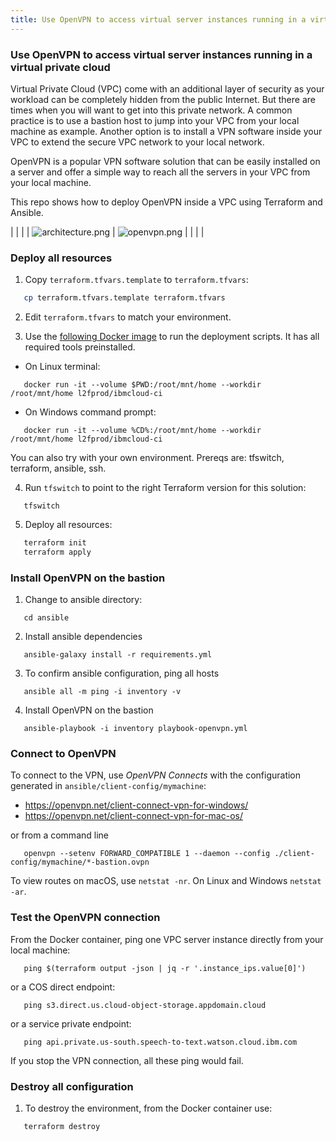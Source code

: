 ```yaml
---
title: Use OpenVPN to access virtual server instances running in a virtual private cloud
---
```



<PageDescription>


</PageDescription>

### Use OpenVPN to access virtual server instances running in a virtual private cloud

Virtual Private Cloud (VPC) come with an additional layer of security as your workload can be completely hidden from the public Internet. But there are times when you will want to get into this private network. A common practice is to use a bastion host to jump into your VPC from your local machine as example. Another option is to install a VPN software inside your VPC to extend the secure VPC network to your local network.

OpenVPN is a popular VPN software solution that can be easily installed on a server and offer a simple way to reach all the servers in your VPC from your local machine.

This repo shows how to deploy OpenVPN inside a VPC using Terraform and Ansible.

|                                        |                             |
|  ![architecture.png](architecture.png) | ![openvpn.png](openvpn.png) |
|                                        |                             |     
### Deploy all resources

1. Copy `terraform.tfvars.template` to `terraform.tfvars`:
```sh
   cp terraform.tfvars.template terraform.tfvars
```
2. Edit `terraform.tfvars` to match your environment.

3. Use the [following Docker image](https://github.com/l2fprod/ibmcloud-ci) to run the deployment scripts. It has all required tools preinstalled.

* On Linux terminal:
```
   docker run -it --volume $PWD:/root/mnt/home --workdir /root/mnt/home l2fprod/ibmcloud-ci
```

* On Windows command prompt:
```
   docker run -it --volume %CD%:/root/mnt/home --workdir /root/mnt/home l2fprod/ibmcloud-ci
```

You can also try with your own environment. Prereqs are: tfswitch, terraform, ansible, ssh.

4. Run `tfswitch` to point to the right Terraform version for this solution:
```
   tfswitch
```

5. Deploy all resources:

```sh
   terraform init
   terraform apply
```

### Install OpenVPN on the bastion

1. Change to ansible directory:

```
   cd ansible
```

2. Install ansible dependencies
```
   ansible-galaxy install -r requirements.yml
```

3. To confirm ansible configuration, ping all hosts
```
   ansible all -m ping -i inventory -v
```

4. Install OpenVPN on the bastion
```
   ansible-playbook -i inventory playbook-openvpn.yml
```

### Connect to OpenVPN

To connect to the VPN, use _OpenVPN Connects_ with the configuration generated in `ansible/client-config/mymachine`:
- https://openvpn.net/client-connect-vpn-for-windows/
- https://openvpn.net/client-connect-vpn-for-mac-os/

or from a command line
```
   openvpn --setenv FORWARD_COMPATIBLE 1 --daemon --config ./client-config/mymachine/*-bastion.ovpn
```

To view routes on macOS, use `netstat -nr`. On Linux and Windows `netstat -ar`.

### Test the OpenVPN connection

From the Docker container, ping one VPC server instance directly from your local machine:
```
   ping $(terraform output -json | jq -r '.instance_ips.value[0]')
```

or a COS direct endpoint:
```
   ping s3.direct.us.cloud-object-storage.appdomain.cloud
```

or a service private endpoint:
```
   ping api.private.us-south.speech-to-text.watson.cloud.ibm.com
```

If you stop the VPN connection, all these ping would fail.

### Destroy all configuration

1. To destroy the environment, from the Docker container use:
```sh
   terraform destroy
```
